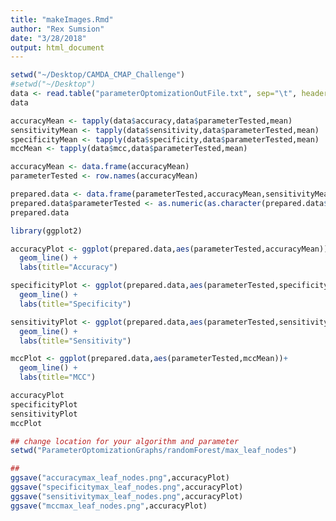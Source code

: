 ```yaml
---
title: "makeImages.Rmd"
author: "Rex Sumsion"
date: "3/28/2018"
output: html_document
---
```



```r
setwd("~/Desktop/CAMDA_CMAP_Challenge")
#setwd("~/Desktop")
data <- read.table("parameterOptomizationOutFile.txt", sep="\t", header=TRUE)
data
```

```r
accuracyMean <- tapply(data$accuracy,data$parameterTested,mean)
sensitivityMean <- tapply(data$sensitivity,data$parameterTested,mean)
specificityMean <- tapply(data$specificity,data$parameterTested,mean)
mccMean <- tapply(data$mcc,data$parameterTested,mean)

accuracyMean <- data.frame(accuracyMean)
parameterTested <- row.names(accuracyMean)

prepared.data <- data.frame(parameterTested,accuracyMean,sensitivityMean,specificityMean,mccMean) 
prepared.data$parameterTested <- as.numeric(as.character(prepared.data$parameterTested))
prepared.data
```

```r
library(ggplot2)

accuracyPlot <- ggplot(prepared.data,aes(parameterTested,accuracyMean))+
  geom_line() +
  labs(title="Accuracy")

specificityPlot <- ggplot(prepared.data,aes(parameterTested,specificityMean))+
  geom_line() +
  labs(title="Specificity")

sensitivityPlot <- ggplot(prepared.data,aes(parameterTested,sensitivityMean))+
  geom_line() +
  labs(title="Sensitivity")

mccPlot <- ggplot(prepared.data,aes(parameterTested,mccMean))+
  geom_line() +
  labs(title="MCC")

accuracyPlot
specificityPlot
sensitivityPlot
mccPlot

```

```r
## change location for your algorithm and parameter
setwd("ParameterOptomizationGraphs/randomForest/max_leaf_nodes")

## 
ggsave("accuracymax_leaf_nodes.png",accuracyPlot)
ggsave("specificitymax_leaf_nodes.png",accuracyPlot)
ggsave("sensitivitymax_leaf_nodes.png",accuracyPlot)
ggsave("mccmax_leaf_nodes.png",accuracyPlot)
```

